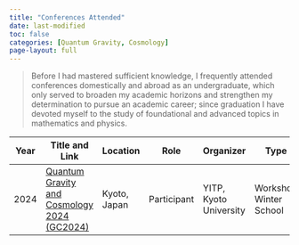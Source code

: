 ```yaml
---
title: "Conferences Attended"
date: last-modified
toc: false
categories: [Quantum Gravity, Cosmology]
page-layout: full 
---
```


> Before I had mastered sufficient knowledge, I frequently attended conferences domestically and abroad as an undergraduate, which only served to broaden my academic horizons and strengthen my determination to pursue an academic career; since graduation I have devoted myself to the study of foundational and advanced topics in mathematics and physics.

| Year | Title and Link                                               | Location     | Role                                                 | Organizer              | Type                                                         | Date                 | Topics                       |
| ---- | ------------------------------------------------------------ | ------------ | ---------------------------------------------------- | ---------------------- | ------------------------------------------------------------ | -------------------- | ---------------------------- |
| 2024 | [Quantum Gravity and Cosmology 2024 (GC2024)](https://www2.yukawa.kyoto-u.ac.jp/~gc2024/index.php ) | Kyoto, Japan | <span class="tag tag-participant">Participant</span> | YITP, Kyoto University | <span class="tag tag-workshop">Workshop</span><br><span class="tag tag-winter-school">Winter School</span> | Jan 29 – Mar 1, 2024 | Cosmology<br>Quantum Gravity |